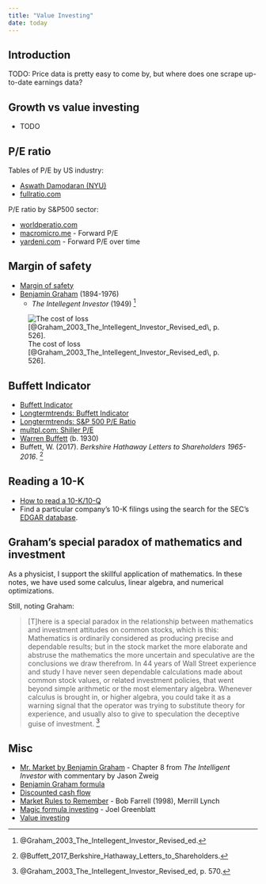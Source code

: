 ```yaml
---
title: "Value Investing"
date: today
---
```


Introduction
--------------------------------------------

TODO: Price data is pretty easy to come by, but where does one scrape
up-to-date earnings data?


Growth vs value investing
--------------------------------------------

-   TODO


P/E ratio
--------------------------------------------

Tables of P/E by US industry:

-   [Aswath Damodaran (NYU)](https://pages.stern.nyu.edu/~adamodar/New_Home_Page/datafile/pedata.html)
-   [fullratio.com](https://fullratio.com/pe-ratio-by-industry)

P/E ratio by S&P500 sector:

-   [worldperatio.com](https://worldperatio.com/sp-500-sectors/)
-   [macromicro.me](https://en.macromicro.me/collections/5749/industry-forward-pe-ratio/48243/s5cond-forward-pe-ratio) - Forward P/E
-   [yardeni.com](https://yardeni.com/charts/sp-500-sectors-forward-p-e-ratios/) - Forward P/E over time


Margin of safety
--------------------------------------------

-   [Margin of safety](https://en.wikipedia.org/wiki/Margin_of_safety_(financial))
-   [Benjamin Graham](https://en.wikipedia.org/wiki/Benjamin_Graham) (1894-1976)
    -   *The Intellegent Investor* (1949) [^Graham2003]

![The cost of loss [@Graham_2003_The_Intellegent_Investor_Revised_ed\, p. 526]\.](img/graham-cost-of-loss.png){#fig-graham-cost-of-loss}

[^Graham2003]: @Graham_2003_The_Intellegent_Investor_Revised_ed\.


Buffett Indicator
--------------------------------------------

-   [Buffett Indicator](https://www.currentmarketvaluation.com/models/buffett-indicator.php)
-   [Longtermtrends: Buffett Indicator](https://www.longtermtrends.net/market-cap-to-gdp-the-buffett-indicator/)
-   [Longtermtrends: S&P 500 P/E Ratio](https://www.longtermtrends.net/sp500-price-earnings-shiller-pe-ratio/)
-   [multpl.com: Shiller P/E](https://www.multpl.com/shiller-pe)
-   [Warren Buffett](https://en.wikipedia.org/wiki/Warren_Buffett) (b. 1930)
-   Buffett, W. (2017). *Berkshire Hathaway Letters to Shareholders 1965-2016*. [^Buffett2017]

[^Buffett2017]: @Buffett_2017_Berkshire_Hathaway_Letters_to_Shareholders\.


Reading a 10-K
--------------------------------------------

-   [How to read a 10-K/10-Q](https://www.investor.gov/introduction-investing/general-resources/news-alerts/alerts-bulletins/investor-bulletins/how-read)
-   Find a particular company's 10-K filings using the search for the SEC's [EDGAR database](https://www.sec.gov/search-filings). 


Graham's special paradox of mathematics and investment
--------------------------------------------

As a physicist, I support the skillful application of mathematics.
In these notes, we have used some calculus, linear algebra, and numerical
optimizations.

Still, noting Graham:

>   [T]here is a special paradox in the relationship between mathematics and
>   investment attitudes on common stocks, which is this: Mathematics is
>   ordinarily considered as producing precise and dependable results;
>   but in the stock market the more elaborate and abstruse the mathematics
>   the more uncertain and speculative are the conclusions we draw therefrom.
>   In 44 years of Wall Street experience and study I have never seen
>   dependable calculations made about common stock values, or related
>   investment policies, that went beyond simple arithmetic or the most
>   elementary algebra. Whenever calculus is brought in, or higher algebra,
>   you could take it as a warning signal that the operator was trying to
>   substitute theory for experience, and usually also to give to speculation
>   the deceptive guise of investment. [^Graham2003p570]

[^Graham2003p570]: @Graham_2003_The_Intellegent_Investor_Revised_ed\, p. 570.


Misc
--------------------------------------------

-   [Mr. Market by Benjamin Graham](http://csinvesting.org/wp-content/uploads/2013/10/Mr-Market-by-Ben-Graham.pdf) - Chapter 8 from *The Intelligent Investor* with commentary by Jason Zweig
-   [Benjamin Graham formula](https://en.wikipedia.org/wiki/Benjamin_Graham_formula)
-   [Discounted cash flow](https://en.wikipedia.org/wiki/Discounted_cash_flow)
-   [Market Rules to Remember](https://en.wikipedia.org/wiki/Market_Rules_to_Remember) - Bob Farrell (1998), Merrill Lynch
-   [Magic formula investing](https://en.wikipedia.org/wiki/Magic_formula_investing) - Joel Greenblatt
-   [Value investing](https://en.wikipedia.org/wiki/Value_investing)


